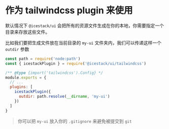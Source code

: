 # 作为 tailwindcss plugin 来使用

默认情况下 `@icestack/ui` 会把所有的资源文件生成在你的本地，你需要指定一个目录来存放这些文件。

比如我们要把生成文件放在当前目录的 `my-ui` 文件夹内，我们可以传递这样一个 `outdir` 参数

```js
const path = require('node:path')
const { icestackPlugin } = require('@icestack/ui/tailwindcss')

/** @type {import('tailwindcss').Config} */
module.exports = {
  // ...
  plugins: [
    icestackPlugin({
      outdir: path.resolve(__dirname, 'my-ui')
    })
  ]
}
```

> 你可以把 `my-ui` 放入你的 `.gitignore` 来避免被提交到 `git`
